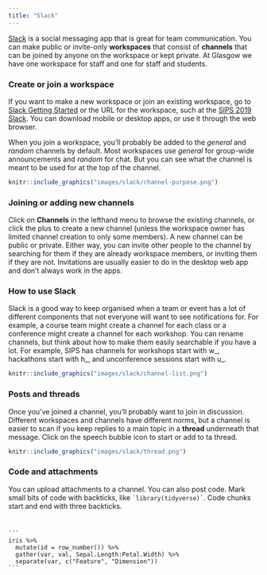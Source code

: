 ```yaml
---
title: "Slack"
---
```


[Slack](https://slack.com/) is a social messaging app that is great for team communication. You can make public or invite-only **workspaces** that consist of **channels** that can be joined by anyone on the workspace or kept private. At Glasgow we have one workspace for staff and one for staff and students.

### Create or join a workspace

If you want to make a new workspace or join an existing workspace, go to [Slack Getting Started](https://slack.com/intl/en-gb/get-started) or the URL for the workspace, such at the [SIPS 2019 Slack](https://sips-2019.slack.com). You can download mobile or desktop apps, or use it through the web browser.

When you join a workspace, you'll probably be added to the *general* and *random* channels by default. Most workspaces use *general* for group-wide announcements and *random* for chat. But you can see what the channel is meant to be used for at the top of the channel.

```r

knitr::include_graphics("images/slack/channel-purpose.png")

```


### Joining or adding new channels

Click on **Channels** in the lefthand menu to browse the existing channels, or click the plus to create a new channel (unless the workspace owner has limited channel creation to only some members). A new channel can be public or private. Either way, you can invite other people to the channel by searching for them if they are already workspace members, or inviting them if they are not. Invitations are usually easier to do in the desktop web app and don't always work in the apps.

### How to use Slack

Slack is a good way to keep organised when a team or event has a lot of different components that not everyone will want to see notifications for. For example, a course team might create a channel for each class or a conference might create a channel for each workshop. You can rename channels, but think about how to make them easily searchable if you have a lot. For example, SIPS has channels for workshops start with w_, hackathons start with h_, and unconference sessions start with u_.



```r

knitr::include_graphics("images/slack/channel-list.png")

```

### Posts and threads

Once you've joined a channel, you'll probably want to join in discussion. Different workspaces and channels have different norms, but a channel is easier to scan if you keep replies to a main topic in a **thread** underneath that message. Click on the speech bubble icon to start or add to ta thread.

```r

knitr::include_graphics("images/slack/thread.png")

```

### Code and attachments

You can upload attachments to a channel. You can also post code. Mark small bits of code with backticks, like ``` `library(tidyverse)` ```. Code chunks start and end with three backticks.

<code><pre>
&#96;&#96;&#96; 
iris %>%
  mutate(id = row_number()) %>%
  gather(var, val, Sepal.Length:Petal.Width) %>%
  separate(var, c("Feature", "Dimension"))
&#96;&#96;&#96;
</pre><code>